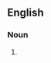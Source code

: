 {{also|Knollenorgans}}

==English==

===Noun===
{{head|en|noun form}}

# {{plural of|knollenorgan|lang=en}}